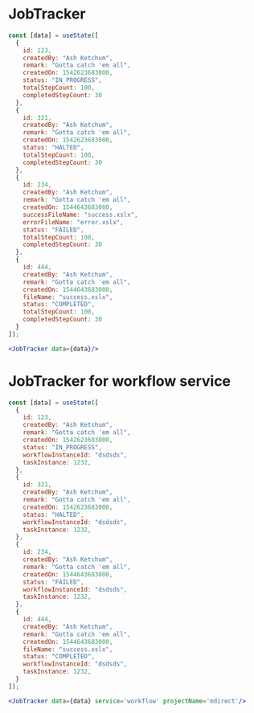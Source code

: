 
# JobTracker

<Documenter component={JobTracker}>

```jsx preview
const [data] = useState([
  {
    id: 123,
    createdBy: "Ash Ketchum",
    remark: "Gotta catch 'em all",
    createdOn: 1542623683000,
    status: "IN_PROGRESS",
    totalStepCount: 100,
    completedStepCount: 30
  },
  {
    id: 321,
    createdBy: "Ash Ketchum",
    remark: "Gotta catch 'em all",
    createdOn: 1542623683000,
    status: "HALTED",
    totalStepCount: 100,
    completedStepCount: 30
  },
  {
    id: 234,
    createdBy: "Ash Ketchum",
    remark: "Gotta catch 'em all",
    createdOn: 1544643683000,
    successFileName: "success.xslx",
    errorFileName: "error.xslx",
    status: "FAILED",
    totalStepCount: 100,
    completedStepCount: 30
  },
  {
    id: 444,
    createdBy: "Ash Ketchum",
    remark: "Gotta catch 'em all",
    createdOn: 1544643683000,
    fileName: "success.xslx",
    status: "COMPLETED",
    totalStepCount: 100,
    completedStepCount: 30
  }
]);

<JobTracker data={data}/>
```

</Documenter>

# JobTracker for workflow service

```jsx preview
const [data] = useState([
  {
    id: 123,
    createdBy: "Ash Ketchum",
    remark: "Gotta catch 'em all",
    createdOn: 1542623683000,
    status: "IN_PROGRESS",
    workflowInstanceId: "dsdsds",
    taskInstance: 1232,
  },
  {
    id: 321,
    createdBy: "Ash Ketchum",
    remark: "Gotta catch 'em all",
    createdOn: 1542623683000,
    status: "HALTED",
    workflowInstanceId: "dsdsds",
    taskInstance: 1232,
  },
  {
    id: 234,
    createdBy: "Ash Ketchum",
    remark: "Gotta catch 'em all",
    createdOn: 1544643683000,
    status: "FAILED",
    workflowInstanceId: "dsdsds",
    taskInstance: 1232,
  },
  {
    id: 444,
    createdBy: "Ash Ketchum",
    remark: "Gotta catch 'em all",
    createdOn: 1544643683000,
    fileName: "success.xslx",
    status: "COMPLETED",
    workflowInstanceId: "dsdsds",
    taskInstance: 1232,
  }
]);

<JobTracker data={data} service='workflow' projectName='mdirect'/>
```
